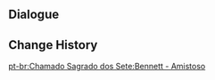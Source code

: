 {{Genius Invokation TCG Stage
|title        = Bennett: Friendly
|type         = Friendly Fracas
|group        = Invitation Board
|character    = Bennett
|requirement  = 1
|introduction = "Actually, can someone with my luck even win games of dice and cards...?"<br>Hint: Bennett's deck includes large numbers of Event Cards that can be used to organize a powerful early offensive.
|objective_1  = Achieve victory
|reward_1     = Bennett*1
|objective_2  = Achieve victory within 6 Rounds
|reward_2     = Grand Expectation*1
|objective_3  = Win with less than 2 characters defeated
|reward_3     = Grand Expectation*1
|lineup       = Bennett;Razor;Barbara
|action       = Grand Expectation;Witch's Scorching Hat;Thunder Summoner's Crown;Wine-Stained Tricorne;Timaeus;Sacrificial Sword;Lotus Flower Crisp;Adeptus' Temptation;Strategize;Changing Shifts;I Haven't Lost Yet!;The Bestest Travel Companion!;Knights of Favonius Library;Starsigns;Calx's Arts;Grand Expectation;Witch's Scorching Hat;Thunder Summoner's Crown;Wine-Stained Tricorne;Timaeus;Sacrificial Sword;Lotus Flower Crisp;Adeptus' Temptation;Strategize;Changing Shifts;I Haven't Lost Yet!;The Bestest Travel Companion!;Knights of Favonius Library;Starsigns;Calx's Arts
}}

==Dialogue==
{{Transclude|Genius Invokation TCG/Stage/Bennett|Friendly Fracas}}

==Change History==
{{Change History|3.3}}

[[pt-br:Chamado Sagrado dos Sete:Bennett - Amistoso]]